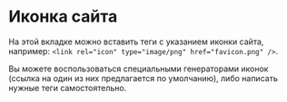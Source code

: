 # Иконка сайта

На этой вкладке можно вставить теги с указанием иконки сайта, например: `<link rel="icon" type="image/png" href="favicon.png" />`.

Вы можете воспользоваться специальными генераторами иконок (ссылка на один из них предлагается по умолчанию), либо написать нужные теги самостоятельно.
